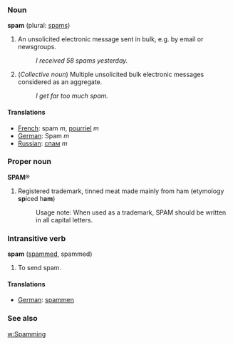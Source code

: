 ===Noun===
'''spam''' (plural: [[spams]])

# An unsolicited electronic message sent in bulk, e.g. by email or newsgroups.
#: ''I received 58 spams yesterday.''
# (''Collective noun'') Multiple unsolicited bulk electronic messages considered as an aggregate.
#: ''I get far too much spam.''

==== Translations ====
*[[French]]: spam ''m'', [[pourriel]] ''m''
*[[German]]: Spam ''m''
*[[Russian]]: [[спам]] ''m''

===Proper noun===
'''SPAM'''&reg;

#Registered trademark, tinned meat made mainly from ham (etymology '''sp'''iced h'''am''')
#:Usage note: When used as a trademark, SPAM should be written in all capital letters.

===Intransitive verb===
'''spam''' ([[spammed]], spammed)

# To send spam.

==== Translations ====
*[[German]]: [[spammen]]

===See also===
[[w:Spamming]]